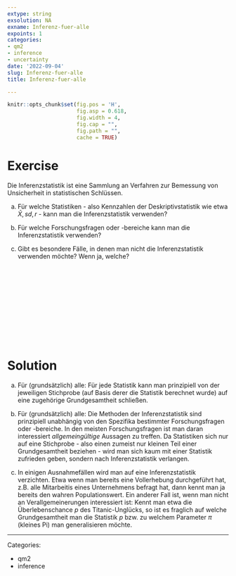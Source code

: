```yaml
---
extype: string
exsolution: NA
exname: Inferenz-fuer-alle
expoints: 1
categories:
- qm2
- inference
- uncertainty
date: '2022-09-04'
slug: Inferenz-fuer-alle
title: Inferenz-fuer-alle

---
```





```r
knitr::opts_chunk$set(fig.pos = 'H',
                      fig.asp = 0.618,
                      fig.width = 4,
                      fig.cap = "", 
                      fig.path = "",
                      cache = TRUE)
```









# Exercise

Die Inferenzstatistik ist eine Sammlung an Verfahren zur Bemessung von Unsicherheit in statistischen Schlüssen.

a) Für welche Statistiken - also Kennzahlen der Deskriptivstatistik wie etwa $\bar{X}, sd, r$ - kann man die Inferenzstatistik verwenden?

b) Für welche Forschungsfragen oder -bereiche kann man die Inferenzstatistik verwenden?

c) Gibt es besondere Fälle, in denen man nicht die Inferenzstatistik verwenden möchte? Wenn ja, welche?



</br>
</br>
</br>
</br>
</br>
</br>
</br>
</br>
</br>
</br>

# Solution

a) Für (grundsätzlich) alle: Für jede Statistik kann man prinzipiell von der jeweiligen Stichprobe (auf Basis derer die Statistik berechnet wurde) auf eine zugehörige Grundgesamtheit schließen.

b) Für (grundsätzlich) alle: Die Methoden der Inferenzstatistik sind prinzipiell unabhängig von den Spezifika bestimmter Forschungsfragen oder -bereiche. In den meisten Forschungsfragen ist man daran interessiert *allgemeingültige* Aussagen zu treffen. Da Statistiken sich nur auf eine Stichprobe - also einen zumeist nur kleinen Teil einer Grundgesamtheit beziehen - wird man sich kaum mit einer Statistik zufrieden geben, sondern nach Inferenzstatistik verlangen. 

c) In einigen Ausnahmefällen wird man auf eine Inferenzstatistik verzichten. Etwa wenn man bereits eine Vollerhebung durchgeführt hat, z.B. alle Mitarbeitis eines Unternehmens befragt hat, dann kennt man ja bereits den wahren Populationswert. Ein anderer Fall ist, wenn man nicht an Verallgemeinerungen interessiert ist: Kennt man etwa die Überlebenschance $p$ des Titanic-Unglücks, so ist es fraglich auf welche Grundgesamtheit man die Statistik $p$ bzw. zu welchem Parameter $\pi$ (kleines Pi) man generalisieren möchte.




---

Categories: 

- qm2
- inference



